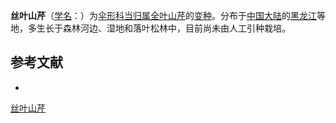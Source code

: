 {{NoteTA|G1=LS}}
{{Infraspeciesbox
| name = 丝叶山芹
| status = 
| status_system = 
| image = 
| species link = 全叶山芹
| species = maximowiczii
| varietas = filisectum
| authority = 
}}

'''丝叶山芹'''（[[学名|学名]]：{{lang|la|''Angelica maximowiczii'' var. ''filisectum''}}）为[[伞形科|伞形科]][[当归属|当归属]][[全叶山芹|全叶山芹]]的[[变种|变种]]。分布于[[中国大陆|中国大陆]]的[[黑龙江|黑龙江]]等地，多生长于森林河边、湿地和落叶松林中，目前尚未由人工引种栽培。

== 参考文献 ==
<div class="references-small">
* {{cite web| url =http://www.bioinfo.cn/db05/KmzwSpecies.php?action=view&id=29821| title =丝叶山芹（变种）| work =《中国高等植物数据库全库》| publisher =中国科学院微生物研究所| author =昆明植物研究所| accessdate =2009-02-26| deadurl =yes| archiveurl =https://web.archive.org/web/20160305042351/http://www.bioinfo.cn/db05/KmzwSpecies.php?action=view&id=29821| archivedate =2016-03-05}}
</div>

[[Category:当归属|丝叶山芹]]


{{Apiales-stub}}